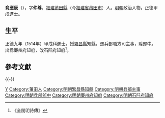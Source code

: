 {{明清人物信息框
| 姓名 = 俞應辰
| 原名 =
| 圖片名稱 = 
| 圖片大小 = 220px
| 圖片說明 = 
| 最高職務 = 廣東廉州府知府
| 國家 = 大明
| 爵位 =
| 籍貫 = [[福建|福建]][[興化府|興化府]][[莆田縣|莆田縣]]
| 族裔 = 
| 字號 = 字仲尊
| 室名 = 
| 諡號 = 
| 出生日期 = 生年不詳
| 出生地點 = 
| 逝世日期 = 卒年不詳
| 逝世地點 = 
| 墓葬 =
| 配偶 =
| 親屬 = 
| 出身 = 
*正德九年甲戌科同進士出身
| 經歷 = 
| 著作 =
}}

'''俞應辰'''（{{bd|？年||？年||}}），字'''仲尊'''，[[福建|福建]][[莆田縣|莆田縣]]（今[[福建省|福建省]][[莆田市|莆田市]]）人。[[明朝|明朝]]政治人物，正德甲戌進士。

==生平==
正德九年（1514年）甲戌科進士。授[[繁昌縣|繁昌縣]]知縣，遷兵部職方司主事，陞郎中。出爲[[廉州府|廉州府]]知府，改[[石阡府|石阡府]]知府<ref>《全閩明詩傳》</ref>。

==參考文獻==
{{reflist}}

{{-}}
{{正德九年甲戌科殿試金榜}}

{{Authority control}}

{{DEFAULTSORT:Yu俞}}
[[Category:俞姓|Y]]
[[Category:莆田人|Category:莆田人]]
[[Category:明朝繁昌縣知縣|Category:明朝繁昌縣知縣]]
[[Category:明朝兵部主事|Category:明朝兵部主事]]
[[Category:明朝兵部郎中|Category:明朝兵部郎中]]
[[Category:明朝廉州府知府|Category:明朝廉州府知府]]
[[Category:明朝石阡府知府|Category:明朝石阡府知府]]